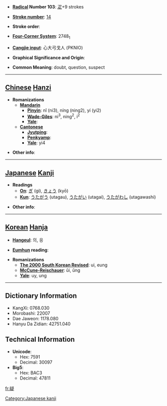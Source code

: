 * '''[[Wiktionary:Chinese radical index| Radical]] Number 103''': [[Wiktionary:Chinese radical index 疋|疋]]+9 strokes

* '''[[Wiktionary:Chinese total strokes index|Stroke number]]''': [[Wiktionary:Chinese total strokes index 14|14]]

* '''Stroke order''': 

* '''[[Wiktionary:Chinese four corner index|Four-Corner System]]''': 2748<sub>1</sub>

* '''[[Wiktionary:Chinese Cangjie index|Cangjie input]]''': 心大弓戈人 (PKNIO)

* '''Graphical Significance and Origin''': 

* '''Common Meaning''': doubt, question, suspect

----

== [[Chinese]] [[Hanzi]] ==

* '''Romanizations'''
** '''[[Mandarin]]'''
*** '''[[Pinyin]]''': nǐ (ni3), níng (ning2), yí (yi2)
*** '''[[Wade-Giles]]''': ni<sup>3</sup>, ning<sup>2</sup>, i<sup>2</sup>
*** '''[[Yale]]''': 
** '''[[Cantonese]]'''
*** '''[[Jyutping]]''':
*** '''[[Penkyamp]]''': 
*** '''[[Yale]]''': yi4

* '''Other info''': 

----

== [[Japanese]] [[Kanji]] ==

* '''Readings'''
** '''[[On]]''': [[ぎ]] (gi), [[きょう]] (kyō)
** '''[[Kun]]''': [[うたがう]] (utagau), [[うたがい]] (utagai), [[うたがわし]] (utagawashi)

* '''Other info''':  

----

== [[Korean]] [[Hanja]] ==

* '''[[Hangeul]]''': 의, 응

* '''[[Eumhun]] reading''': 

* '''Romanizations'''
** '''[[The 2000 South Korean Revised Romanization|The 2000 South Korean Revised]]''': ui, eung
** '''[[McCune-Reischauer]]''': ŭi, ŭng
** '''[[Yale]]''': uy, ung

----

== Dictionary Information ==

* KangXi: 0768.030
* Morobashi: 22007
* Dae Jaweon: 1178.080
* Hanyu Da Zidian: 42751.040

== Technical Information ==

* '''Unicode''':
** Hex: 7591
** Decimal: 30097
* '''Big5''':
** Hex: BAC3
** Decimal: 47811

[[Category:Japanese kanji]]

[[fr:疑]]